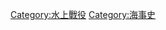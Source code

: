 {{Catmore}}
{{Commonscat|Naval warfare}}

[[Category:水上戰役|Category:水上戰役]]
[[Category:海事史|Category:海事史]]